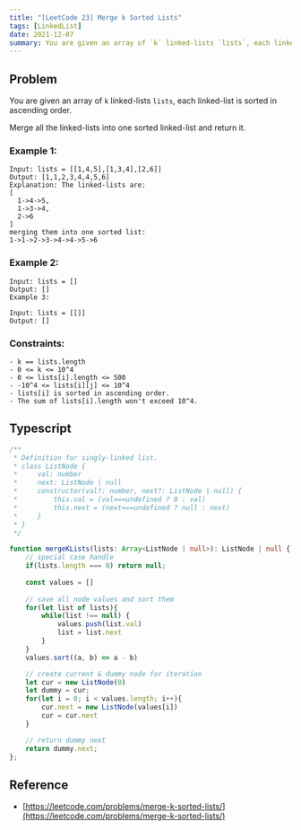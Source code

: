 ```yaml
---
title: "[LeetCode 23] Merge k Sorted Lists"
tags: [LinkedList]
date: 2021-12-07
summary: You are given an array of `k` linked-lists `lists`, each linked-list is sorted in ascending order.
---
```


## Problem

You are given an array of `k` linked-lists `lists`, each linked-list is sorted in ascending order.

Merge all the linked-lists into one sorted linked-list and return it.

### Example 1:

```
Input: lists = [[1,4,5],[1,3,4],[2,6]]
Output: [1,1,2,3,4,4,5,6]
Explanation: The linked-lists are:
[
  1->4->5,
  1->3->4,
  2->6
]
merging them into one sorted list:
1->1->2->3->4->4->5->6
```

### Example 2:

```
Input: lists = []
Output: []
Example 3:

Input: lists = [[]]
Output: []
```

### Constraints:

```
- k == lists.length
- 0 <= k <= 10^4
- 0 <= lists[i].length <= 500
- -10^4 <= lists[i][j] <= 10^4
- lists[i] is sorted in ascending order.
- The sum of lists[i].length won't exceed 10^4.
```

## Typescript

```typescript
/**
 * Definition for singly-linked list.
 * class ListNode {
 *     val: number
 *     next: ListNode | null
 *     constructor(val?: number, next?: ListNode | null) {
 *         this.val = (val===undefined ? 0 : val)
 *         this.next = (next===undefined ? null : next)
 *     }
 * }
 */

function mergeKLists(lists: Array<ListNode | null>): ListNode | null {
    // special case handle
    if(lists.length === 0) return null;
    
    const values = []
    
    // save all node values and sort them
    for(let list of lists){
        while(list !== null) {
            values.push(list.val)
            list = list.next
        }
    }
    values.sort((a, b) => a - b)

    // create current & dummy node for iteration
    let cur = new ListNode(0)
    let dummy = cur;
    for(let i = 0; i < values.length; i++){
        cur.next = new ListNode(values[i])
        cur = cur.next
    }

    // return dummy next
    return dummy.next;
};
```

## Reference

- [https://leetcode.com/problems/merge-k-sorted-lists/](https://leetcode.com/problems/merge-k-sorted-lists/)


